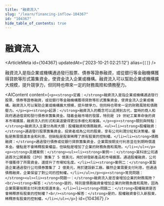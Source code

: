 ```yaml
---
title: "融資流入"
slug: "/learn/financing-inflow-104367"
id: "104367"
hide_table_of_contents: true
---
```



# 融資流入

<ArticleMeta id={104367} updatedAt={'2023-10-21 02:21:12'} alias={`[]`} />
<div className='border-solid border-b border-t-0 my-4 border-[var(--ifm-color-gray-300)]' />

融資流入是指企業或機構通過發行股票、債券等證券融資，或從銀行等金融機構獲得貸款等形式籌集資金，使資金流入企業或機構。融資流入可以幫助企業或機構擴大規模，提升競爭力，但同時也帶來一定的財務風險和債務壓力。

<AIContent content={`<p><strong>定義：</strong>融資流入是指企業或機構通過發行股票、債券等證券融資，或從銀行等金融機構獲得貸款等形式籌集資金，使資金流入企業或機構。融資流入可以幫助企業或機構擴大規模，提升競爭力，但同時也帶來一定的財務風險和債務壓力。</p><p><strong>起源：</strong>融資流入的概念可以追溯到古代，當時的商人和政府通過借貸和發行債券來籌集資金。隨着金融市場的發展，特別是 19 世紀工業革命後的資本市場擴展，融資流入的形式和渠道變得更加多樣化和複雜。</p><p><strong>類別與特點：</strong>融資流入主要分為兩大類：股權融資和債務融資。<ul><li><strong>股權融資：</strong>通過發行股票籌集資金，投資者成為公司的股東，享有公司利潤分紅和決策權。優點是無需償還本金和利息，但缺點是股東稀釋了原有股東的控制權。</li><li><strong>債務融資：</strong>通過發行債券或從銀行貸款籌集資金，企業需按期支付利息並在到期時償還本金。優點是不會稀釋股東權益，但缺點是增加了企業的財務負擔和風險。</li></ul></p><p><strong>具體案例：</strong><ul><li><strong>案例一：</strong>某科技公司通過首次公開募股（IPO）籌集了 5 億美元，用於研發新產品和市場擴展。通過股權融資，公司不僅獲得了所需資金，還提升了市場知名度。</li><li><strong>案例二：</strong>某製造企業通過發行公司債券籌集了 2 億美元，用於建設新工廠。雖然企業需要支付利息，但通過債務融資，企業保留了對公司的控制權。</li></ul></p><p><strong>常見問題：</strong><ul><li><strong>問題一：</strong>融資流入是否會增加企業的財務風險？<br/><strong>解答：</strong>是的，特別是債務融資會增加企業的財務負擔和風險，因為企業需要按期支付利息和償還本金。</li><li><strong>問題二：</strong>股權融資是否會稀釋原有股東的控制權？<br/><strong>解答：</strong>是的，股權融資會引入新股東，稀釋原有股東的控制權。</li></ul></p>`} id={104367} />
